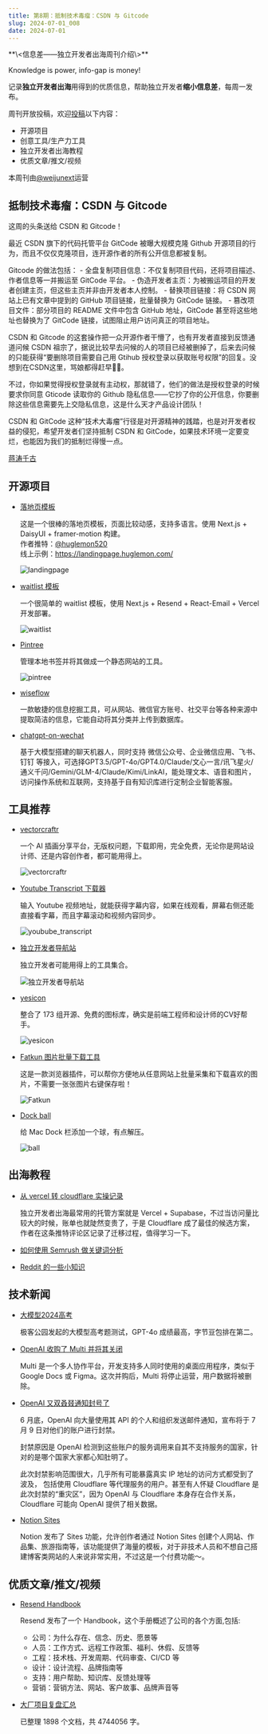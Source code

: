 ```yaml
---
title: 第8期：抵制技术毒瘤：CSDN 与 Gitcode
slug: 2024-07-01_008
date: 2024-07-01
---
```


<Aside>
**\<信息差——独立开发者出海周刊介绍\>**

Knowledge is power, info-gap is money!

记录**独立开发者出海**用得到的优质信息，帮助独立开发者**缩小信息差**，每周一发布。

周刊开放投稿，欢迎[投稿](https://github.com/weijunext/gap.weijunext.com/issues)以下内容：
- 开源项目
- 创意工具/生产力工具
- 独立开发者出海教程
- 优质文章/推文/视频

本周刊由[@weijunext](https://x.com/weijunext)运营
</Aside>

## 抵制技术毒瘤：CSDN 与 Gitcode

  这周的头条送给 CSDN 和 Gitcode！

  最近 CSDN 旗下的代码托管平台 GitCode 被曝大规模克隆 Github 开源项目的行为，而且不仅仅克隆项目，连开源作者的所有公开信息都被复制。
  
  Gitcode 的做法包括：
    - 全盘复制项目信息：不仅复制项目代码，还将项目描述、作者信息等一并搬运至 GitCode 平台。
    - 伪造开发者主页：为被搬运项目的开发者创建主页，但这些主页并非由开发者本人控制。
    - 替换项目链接：将 CSDN 网站上已有文章中提到的 GitHub 项目链接，批量替换为 GitCode 链接。
    - 篡改项目文件：部分项目的 README 文件中包含 GitHub 地址，GitCode 甚至将这些地址也替换为了 GitCode 链接，试图阻止用户访问真正的项目地址。

  CSDN 和 Gitcode 的这套操作把一众开源作者干懵了，也有开发者直接到反馈通道问候 CSDN 祖宗了，据说比较早去问候的人的项目已经被删掉了，后来去问候的只能获得“要删除项目需要自己用 Gtihub 授权登录以获取账号权限”的回复。没想到在CSDN这里，骂娘都得赶早😮‍💨。

  不过，你如果觉得授权登录就有主动权，那就错了，他们的做法是授权登录的时候要求你同意 Gticode 读取你的 Github 隐私信息——它抄了你的公开信息，你要删除这些信息需要先上交隐私信息，这是什么天才产品设计团队！

  CSDN 和 GitCode 这种“技术大毒瘤”行径是对开源精神的践踏，也是对开发者权益的侵犯，希望开发者们坚持抵制 CSDN 和 GitCode，如果技术环境一定要变烂，也能因为我们的抵制烂得慢一点。

  [蒋涛千古](https://x.com/weijunext/status/1806147446591910073)

## 开源项目

- [落地页模板](https://github.com/huglemon/inwind-landing-page)

  这是一个很棒的落地页模板，页面比较动感，支持多语言。使用 Next.js + DaisyUI + framer-motion 构建。<br/>
  作者推特：[@huglemon520](https://x.com/@huglemon520)<br/>
  线上示例：https://landingpage.huglemon.com/

  ![landingpage](/assets/008/landingpage.webp)

- [waitlist 模板](https://github.com/raqibnur/quick-waitlist)

  一个很简单的 waitlist 模板，使用 Next.js + Resend + React-Email + Vercel 开发部署。

  ![waitlist](/assets/008/waitlist.webp)

- [Pintree](https://github.com/Pintree-io/pintree)

  管理本地书签并将其做成一个静态网站的工具。

  ![pintree](/assets/008/pintree.webp)

- [wiseflow](https://github.com/TeamWiseFlow/wiseflow)

  一款敏捷的信息挖掘工具，可从网站、微信官方账号、社交平台等各种来源中提取简洁的信息，它能自动将其分类并上传到数据库。

- [chatgpt-on-wechat](https://github.com/zhayujie/chatgpt-on-wechat)
  
  基于大模型搭建的聊天机器人，同时支持 微信公众号、企业微信应用、飞书、钉钉 等接入，可选择GPT3.5/GPT-4o/GPT4.0/Claude/文心一言/讯飞星火/通义千问/Gemini/GLM-4/Claude/Kimi/LinkAI，能处理文本、语音和图片，访问操作系统和互联网，支持基于自有知识库进行定制企业智能客服。


## 工具推荐

- [vectorcraftr](https://vectorcraftr.com/)

  一个 AI 插画分享平台，无版权问题，下载即用，完全免费，无论你是网站设计师、还是内容创作者，都可能用得上。

  ![vectorcraftr](/assets/008/vectorcraftr.webp)

- [Youtube Transcript 下载器](https://sinqi.tools/zh/youtube_transcript)

  输入 Youtube 视频地址，就能获得字幕内容，如果在线观看，屏幕右侧还能直接看字幕，而且字幕滚动和视频内容同步。

  ![youbube_transcript](/assets/008/youbube-transcript.webp)

- [独立开发者导航站](https://indiehackers.site/)

  独立开发者可能用得上的工具集合。

  ![独立开发者导航站](/assets/008/indiehackersite.webp)

- [yesicon](https://yesicon.app/)

  整合了 173 组开源、免费的图标库，确实是前端工程师和设计师的CV好帮手。

  ![yesicon](/assets/008/yesicon.webp)

- [Fatkun 图片批量下载工具](https://web.f7tk.com/extension.html)

  这是一款浏览器插件，可以帮你方便地从任意网站上批量采集和下载喜欢的图片，不需要一张张图片右键保存啦！

  ![Fatkun](/assets/008/fatkun.webp)

- [Dock ball](https://github.com/nate-parrott/ball)

  给 Mac Dock 栏添加一个球，有点解压。

  ![ball](/assets/008/ball.gif)


## 出海教程

- [从 vercel 转 cloudflare 实操记录](https://x.com/jesus_alex91269/status/1805606714936304019)

  独立开发者出海最常用的托管方案就是 Vercel + Supabase，不过当访问量比较大的时候，账单也就陡然变贵了，于是 Cloudflare 成了最佳的候选方案，作者在这条推特评论区记录了迁移过程，值得学习一下。

- [如何使用 Semrush 做关键词分析](https://indiehackertools.net/tools/semrush)

- [Reddit 的一些小知识](https://m.okjike.com/originalPosts/665e7c0419d274e2968574ad)

## 技术新闻

- [大模型2024高考](https://www.jiqizhixin.com/articles/2024-06-25)

  极客公园发起的大模型高考题测试，GPT-4o 成绩最高，字节豆包排在第二。

- [OpenAI 收购了 Multi 并将其关闭](https://multi.app/blog/multi-is-joining-openai)

  Multi 是一个多人协作平台，开发支持多人同时使用的桌面应用程序，类似于 Google Docs 或 Figma。这次并购后，Multi 将停止运营，用户数据将被删除。

- [OpenAI 又双叒叕通知封号了]()

  6 月底，OpenAI 向大量使用其 API 的个人和组织发送邮件通知，宣布将于 7 月 9 日对他们的账户进行封禁。

  封禁原因是 OpenAI 检测到这些账户的服务调用来自其不支持服务的国家，针对的是哪个国家大家都心知肚明了。

  此次封禁影响范围很大，几乎所有可能暴露真实 IP 地址的访问方式都受到了波及， 包括使用 Cloudflare 等代理服务的用户。甚至有人怀疑 Cloudflare 是此次封禁的“重灾区”，因为 OpenAI 与 Cloudflare 本身存在合作关系，Cloudflare 可能向 OpenAI 提供了相关数据。

- [Notion Sites](https://x.com/NotionHQ/status/1805619535330132425)

  Notion 发布了 Sites 功能，允许创作者通过 Notion Sites 创建个人网站、作品集、旅游指南等，该功能提供了海量的模板，对于非技术人员和不想自己搭建博客类网站的人来说非常实用，不过这是一个付费功能～。

## 优质文章/推文/视频

- [Resend Handbook](https://resend.com/handbook)

  Resend 发布了一个 Handbook，这个手册概述了公司的各个方面,包括:
    - 公司：为什么存在、信念、历史、愿景等
    - 人员：工作方式、远程工作政策、福利、休假、反馈等
    - 工程：技术栈、开发周期、代码审查、CI/CD 等
    - 设计：设计流程、品牌指南等
    - 支持：用户帮助、知识库、反馈处理等
    - 营销：营销方法、网站、客户故事、品牌声音等

- [大厂项目复盘汇总](https://www.yuque.com/suoyibo/lk20w0)

  已整理 1898 个文档，共 4744056 字。